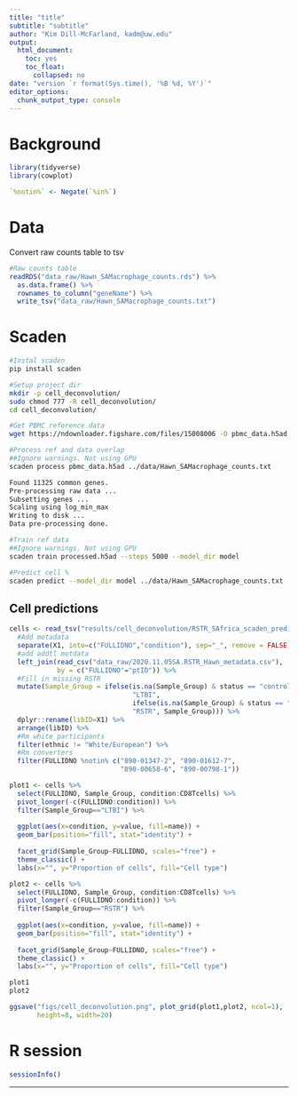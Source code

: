 ```yaml
---
title: "title"
subtitle: "subtitle"
author: "Kim Dill-McFarland, kadm@uw.edu"
output:
  html_document:
    toc: yes
    toc_float:
      collapsed: no
date: "version `r format(Sys.time(), '%B %d, %Y')`"
editor_options: 
  chunk_output_type: console
---
```

# Background

```r
library(tidyverse)
library(cowplot)

`%notin%` <- Negate(`%in%`)
```

# Data

Convert raw counts table to tsv

```r
#Raw counts table
readRDS("data_raw/Hawn_SAMacrophage_counts.rds") %>% 
  as.data.frame() %>% 
  rownames_to_column("geneName") %>% 
  write_tsv("data_raw/Hawn_SAMacrophage_counts.txt")
```

# Scaden

```bash
#Instal scaden
pip install scaden

#Setup project dir
mkdir -p cell_deconvolution/
sudo chmod 777 -R cell_deconvolution/
cd cell_deconvolution/

#Get PBMC reference data
wget https://ndownloader.figshare.com/files/15008006 -O pbmc_data.h5ad

#Process ref and data overlap
##Ignore warnings. Not using GPU
scaden process pbmc_data.h5ad ../data/Hawn_SAMacrophage_counts.txt 

Found 11325 common genes.
Pre-processing raw data ...
Subsetting genes ...
Scaling using log_min_max
Writing to disk ...
Data pre-processing done.

#Train ref data
##Ignore warnings. Not using GPU
scaden train processed.h5ad --steps 5000 --model_dir model

#Predict cell %
scaden predict --model_dir model ../data/Hawn_SAMacrophage_counts.txt 
```

## Cell predictions

```r
cells <- read_tsv("results/cell_deconvolution/RSTR_SAfrica_scaden_predictions.txt") %>% 
  #Add metadata
  separate(X1, into=c("FULLIDNO","condition"), sep="_", remove = FALSE) %>% 
  #add addtl metdata
  left_join(read_csv("data_raw/2020.11.05SA.RSTR_Hawn_metadata.csv"),
            by = c("FULLIDNO"="ptID")) %>% 
  #Fill in missing RSTR
  mutate(Sample_Group = ifelse(is.na(Sample_Group) & status == "control",
                               "LTBI",
                               ifelse(is.na(Sample_Group) & status == "case",
                               "RSTR", Sample_Group))) %>% 
  dplyr::rename(libID=X1) %>% 
  arrange(libID) %>% 
  #Rm white participants
  filter(ethnic != "White/European") %>%
  #Rm converters
  filter(FULLIDNO %notin% c("890-01347-2", "890-01612-7", 
                            "890-00658-6", "890-00798-1")) 
```

```r
plot1 <- cells %>% 
  select(FULLIDNO, Sample_Group, condition:CD8Tcells) %>% 
  pivot_longer(-c(FULLIDNO:condition)) %>% 
  filter(Sample_Group=="LTBI") %>% 
  
  ggplot(aes(x=condition, y=value, fill=name)) +
  geom_bar(position="fill", stat="identity") +
  
  facet_grid(Sample_Group~FULLIDNO, scales="free") +
  theme_classic() +
  labs(x="", y="Proportion of cells", fill="Cell type")

plot2 <- cells %>% 
  select(FULLIDNO, Sample_Group, condition:CD8Tcells) %>% 
  pivot_longer(-c(FULLIDNO:condition)) %>% 
  filter(Sample_Group=="RSTR") %>% 
  
  ggplot(aes(x=condition, y=value, fill=name)) +
  geom_bar(position="fill", stat="identity") +
  
  facet_grid(Sample_Group~FULLIDNO, scales="free") +
  theme_classic() +
  labs(x="", y="Proportion of cells", fill="Cell type")

plot1
plot2

ggsave("figs/cell_deconvolution.png", plot_grid(plot1,plot2, ncol=1),
       height=8, width=20)
```

# R session

```r
sessionInfo()
```

***